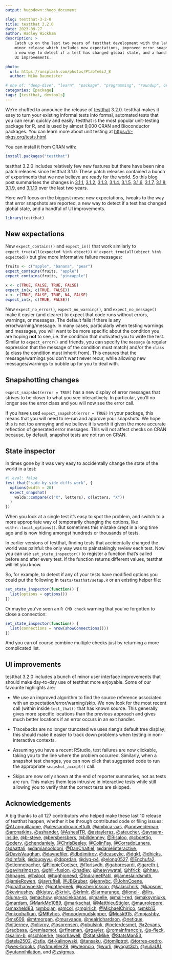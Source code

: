 ```yaml
---
output: hugodown::hugo_document

slug: testthat-3-2-0
title: testthat 3.2.0
date: 2023-09-27
author: Hadley Wickham
description: >
    Catch up on the last two years of testthat development with the latest
    minor release which includes new expectations, improved error snapshots,
    a new way to detect if a test has changed global state, and a handful of
    UI improvements.

photo:
  url: https://unsplash.com/photos/PtabTe6iJ_8
  author: Mika Baumeister

# one of: "deep-dive", "learn", "package", "programming", "roundup", or "other"
categories: [package] 
tags: [testthat, devtools]
---
```


```{=html}
<!--
TODO:
* [x] Look over / edit the post's title in the yaml
* [ ] Edit (or delete) the description; note this appears in the Twitter card
* [ ] Pick category and tags (see existing with `hugodown::tidy_show_meta()`)
* [x] Find photo & update yaml metadata
* [x] Create `thumbnail-sq.jpg`; height and width should be equal
* [x] Create `thumbnail-wd.jpg`; width should be >5x height
* [x] `hugodown::use_tidy_thumbnails()`
* [x] Add intro sentence, e.g. the standard tagline for the package
* [x] `usethis::use_tidy_thanks()`
-->
```
We're chuffed to announce the release of [testthat](%7B%20home%20%7D) 3.2.0.
testthat makes it easy to turn your existing informal tests into formal, automated tests that you can rerun quickly and easily.
testthat is the most popular unit-testing package for R, and is used by almost 9,000 CRAN and Bioconductor packages.
You can learn more about unit testing at [https://r-pkgs.org/tests.html](#0).

You can install it from CRAN with:

```r
install.packages("testthat")
```

testthat 3.2.0 includes relatively few new features but there have been nine patch releases since testthat 3.1.0.
These patch releases contained a bunch of experiments that we now believe are ready for the world.
So this blog post summarises the changes in [3.1.1](https://github.com/r-lib/testthat/releases/tag/v3.1.1), [3.1.2](https://github.com/r-lib/testthat/releases/tag/v3.1.2), [3.1.3](https://github.com/r-lib/testthat/releases/tag/v3.1.3), [3.1.4](https://github.com/r-lib/testthat/releases/tag/v3.1.4), [3.1.5](https://github.com/r-lib/testthat/releases/tag/v3.1.5), [3.1.6](https://github.com/r-lib/testthat/releases/tag/v3.1.6), [3.1.7](https://github.com/r-lib/testthat/releases/tag/v3.1.7), [3.1.8](https://github.com/r-lib/testthat/releases/tag/v3.1.8), [3.1.9](https://github.com/r-lib/testthat/releases/tag/v3.1.9), and [3.1.10](https://github.com/r-lib/testthat/releases/tag/v3.1.10) over the last two years.

Here we'll focus on the biggest news: new expectations, tweaks to the way that error snapshots are reported, a new way to detect if a test has changed global state, and a handful of UI improvements.

```r
library(testthat)
```

## New expectations

New `expect_contains()` and `expect_in()` that work similarly to `expect_true(all(expected %in% object))` or `expect_true(all(object %in% expected))` but give more informative failure messages:

```r
fruits <- c("apple", "banana", "pear")
expect_contains(fruits, "apple")
expect_contains(fruits, "pineapple")

x <- c(TRUE, FALSE, TRUE, FALSE)
expect_in(x, c(TRUE, FALSE))
x <- c(TRUE, FALSE, TRUE, NA, FALSE)
expect_in(x, c(TRUE, FALSE))
```

New `expect_no_error()`, `expect_no_warning()`, and `expect_no_message()` make it easier (and clearer) to expect that code runs without errors, warnings, or messages.
The default fails if there is any error/warning/message.
In many cases, particularly when testing warnings and messages, you will want to be more specific about the condition you are hoping **not** to see, i.e. the condition that motivated you to write the test.
Similar to `expect_error()` and friends, you can specify the `message` (a regular expression that the message of the condition must match) and/or the `class` (a class the condition must inherit from).
This ensures that the message/warnings you don't want never recur, while allowing new messages/warnings to bubble up for you to deal with.

## Snapshotting changes

`expect_snapshot(error = TRUE)` has a new display of error messages that strives to be closer to what you see interactively.
In particular, you'll no longer see the error class and you will now see the error call.

If you have used `expect_snapshot(error = TRUE)` in your package, this means that you will need to re-run and approve your snapshots.
We hope this is not too annoying and we believe it is worth it given the more accurate reflection of generated error messages.
This will not affect checks on CRAN because, by default, snapshot tests are not run on CRAN.

## State inspector

In times gone by it was very easy to accidentally change the state of the world in a test:

```r
#| eval: false
test_that("side-by-side diffs work", {
  options(width = 20)
  expect_snapshot(
    waldo::compare(c("X", letters), c(letters, "X"))
  )
})
```

When you look at a single test it's easy to spot the problem, and switch to a more appropriate way of temporarily changing the options, like `withr::local_options()`.
But sometimes this mistake crept in a long time ago and is now hiding amongst hundreds or thousands of tests.

In earlier versions of testthat, finding tests that accidentally changed the world was painful: the only way was to painstakingly review each test.
Now you can use `set_state_inspector()` to register a function that's called before and after every test.
If the function returns different values, testthat will let you know.

So, for example, to detect if any of your tests have modified options you could put the following in `tests/testhat/setup.R` or an existing helper file:

```r
set_state_inspector(function() {
  list(options = options())
})
```

Or maybe you've seen an `R CMD check` warning that you've forgotten to close a connection:

```r
set_state_inspector(function() {
  list(connections = nrow(showConnections()))
})
```

And you can of course combine multiple checks just by returning a more complicated list.

## UI improvements

testthat 3.2.0 includes a bunch of minor user interface improvements that should make day-to-day use of testthat more enjoyable.
Some of our favourite highlights are:

-   We use an improved algorithm to find the source reference associated with an expectation/error/warning/skip.
    We now look for the most recent call (within inside `test_that()` that has known source.
    This generally gives more specific locations than the previous approach and gives much better locations if an error occurs in an exit handler.

-   Tracebacks are no longer truncated we uses rlang's default tree display; this should make it easier to track down problems when testing in non-interactive contexts.

-   Assuming you have a recent RStudio, test failures are now clickable, taking you to the line where the problem occurred.
    Similarly, when a snapshot test changes, you can now click that suggested code to run the appropriate `snapshot_accept()` call.

-   Skips are now only shown at the end of reporter summaries, not as tests are run.
    This makes them less intrusive in interactive tests while still allowing you to verify that the correct tests are skipped.

## Acknowledgements

A big thanks to all 127 contributors who helped make these last 10 release of testthat happen, whether it be through contributed code or filing issues: [\@ALanguillaume](https://github.com/ALanguillaume), [\@alessandroaccettulli](https://github.com/alessandroaccettulli), [\@ambica-aas](https://github.com/ambica-aas), [\@annweideman](https://github.com/annweideman), [\@aronatkins](https://github.com/aronatkins), [\@ashander](https://github.com/ashander), [\@AshesITR](https://github.com/AshesITR), [\@astayleraz](https://github.com/astayleraz), [\@ateucher](https://github.com/ateucher), [\@avraam-inside](https://github.com/avraam-inside), [\@b-steve](https://github.com/b-steve), [\@bersbersbers](https://github.com/bersbersbers), [\@billdenney](https://github.com/billdenney), [\@Bisaloo](https://github.com/Bisaloo), [\@cboettig](https://github.com/cboettig), [\@cderv](https://github.com/cderv), [\@chendaniely](https://github.com/chendaniely), [\@ChrisBeeley](https://github.com/ChrisBeeley), [\@ColinFay](https://github.com/ColinFay), [\@CorradoLanera](https://github.com/CorradoLanera), [\@daattali](https://github.com/daattali), [\@damianooldoni](https://github.com/damianooldoni), [\@DanChaltiel](https://github.com/DanChaltiel), [\@danielinteractive](https://github.com/danielinteractive), [\@DavisVaughan](https://github.com/DavisVaughan), [\@daynefiler](https://github.com/daynefiler), [\@dbdimitrov](https://github.com/dbdimitrov), [\@dcaseykc](https://github.com/dcaseykc), [\@dgkf](https://github.com/dgkf), [\@dhicks](https://github.com/dhicks), [\@dimfalk](https://github.com/dimfalk), [\@dougwyu](https://github.com/dougwyu), [\@dpprdan](https://github.com/dpprdan), [\@dvg-p4](https://github.com/dvg-p4), [\@elong0527](https://github.com/elong0527), [\@Enchufa2](https://github.com/Enchufa2), [\@etiennebacher](https://github.com/etiennebacher), [\@FlippieCoetser](https://github.com/FlippieCoetser), [\@florisvdh](https://github.com/florisvdh), [\@gaborcsardi](https://github.com/gaborcsardi), [\@gareth-j](https://github.com/gareth-j), [\@gavinsimpson](https://github.com/gavinsimpson), [\@ghill-fusion](https://github.com/ghill-fusion), [\@hadley](https://github.com/hadley), [\@heavywatal](https://github.com/heavywatal), [\@hfrick](https://github.com/hfrick), [\@hhau](https://github.com/hhau), [\@hpages](https://github.com/hpages), [\@hsloot](https://github.com/hsloot), [\@hughjonesd](https://github.com/hughjonesd), [\@IndrajeetPatil](https://github.com/IndrajeetPatil), [\@jameslairdsmith](https://github.com/jameslairdsmith), [\@jamieRowen](https://github.com/jamieRowen), [\@jayruffell](https://github.com/jayruffell), [\@JBGruber](https://github.com/JBGruber), [\@jennybc](https://github.com/jennybc), [\@JohnCoene](https://github.com/JohnCoene), [\@jonathanvoelkle](https://github.com/jonathanvoelkle), [\@jonthegeek](https://github.com/jonthegeek), [\@josherrickson](https://github.com/josherrickson), [\@kalaschnik](https://github.com/kalaschnik), [\@kapsner](https://github.com/kapsner), [\@kevinushey](https://github.com/kevinushey), [\@kjytay](https://github.com/kjytay), [\@krivit](https://github.com/krivit), [\@krlmlr](https://github.com/krlmlr), [\@larmarange](https://github.com/larmarange), [\@lionel-](https://github.com/lionel-), [\@llrs](https://github.com/llrs), [\@luma-sb](https://github.com/luma-sb), [\@machow](https://github.com/machow), [\@maciekbanas](https://github.com/maciekbanas), [\@maelle](https://github.com/maelle), [\@majr-red](https://github.com/majr-red), [\@maksymiuks](https://github.com/maksymiuks), [\@mardam](https://github.com/mardam), [\@MarkMc1089](https://github.com/MarkMc1089), [\@markschat](https://github.com/markschat), [\@MatthieuStigler](https://github.com/MatthieuStigler), [\@maurolepore](https://github.com/maurolepore), [\@maxheld83](https://github.com/maxheld83), [\@mbojan](https://github.com/mbojan), [\@mcol](https://github.com/mcol), [\@mgirlich](https://github.com/mgirlich), [\@MichaelChirico](https://github.com/MichaelChirico), [\@mkb13](https://github.com/mkb13), [\@mkoohafkan](https://github.com/mkoohafkan), [\@MKyhos](https://github.com/MKyhos), [\@moodymudskipper](https://github.com/moodymudskipper), [\@Mosk915](https://github.com/Mosk915), [\@mpjashby](https://github.com/mpjashby), [\@ms609](https://github.com/ms609), [\@mtmorgan](https://github.com/mtmorgan), [\@musvaage](https://github.com/musvaage), [\@nealrichardson](https://github.com/nealrichardson), [\@netique](https://github.com/netique), [\@njtierney](https://github.com/njtierney), [\@olivroy](https://github.com/olivroy), [\@osorensen](https://github.com/osorensen), [\@pbulsink](https://github.com/pbulsink), [\@peterdesmet](https://github.com/peterdesmet), [\@r2evans](https://github.com/r2evans), [\@radbasa](https://github.com/radbasa), [\@remlapmot](https://github.com/remlapmot), [\@rfineman](https://github.com/rfineman), [\@rgayler](https://github.com/rgayler), [\@romainfrancois](https://github.com/romainfrancois), [\@s-fleck](https://github.com/s-fleck), [\@salim-b](https://github.com/salim-b), [\@schloerke](https://github.com/schloerke), [\@sorhawell](https://github.com/sorhawell), [\@StatisMike](https://github.com/StatisMike), [\@StatsMan53](https://github.com/StatsMan53), [\@stela2502](https://github.com/stela2502), [\@stla](https://github.com/stla), [\@t-kalinowski](https://github.com/t-kalinowski), [\@tansaku](https://github.com/tansaku), [\@tomliptrot](https://github.com/tomliptrot), [\@torres-pedro](https://github.com/torres-pedro), [\@wes-brooks](https://github.com/wes-brooks), [\@wfmueller29](https://github.com/wfmueller29), [\@wleoncio](https://github.com/wleoncio), [\@wurli](https://github.com/wurli), [\@yogat3ch](https://github.com/yogat3ch), [\@yuliaUU](https://github.com/yuliaUU), [\@yutannihilation](https://github.com/yutannihilation), and [\@zsigmas](https://github.com/zsigmas).
